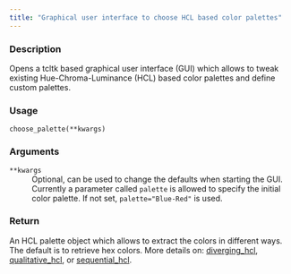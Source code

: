 ```yaml
---
title: "Graphical user interface to choose HCL based color palettes"
---
```


### Description

Opens a tcltk based graphical user interface (GUI) which allows
to tweak existing Hue-Chroma-Luminance (HCL) based color palettes
and define custom palettes.

### Usage

<pre><code class='language-python'>choose_palette(**kwargs)</code></pre>

### Arguments

<dl class="pyp-list param-list">
  <dt style = "white-space: nowrap; font-family: monospace; vertical-align: top">
   <code id="colorspace.choose_palette.choose_palette:**kwargs">**kwargs</code>
  </dt>
 <dd>Optional, can be used to change the defaults when starting the
GUI. Currently a parameter called `palette` is allowed to
specify the initial color palette. If not set, `palette="Blue-Red"`
is used.</dd>
</dl>

### Return

An HCL palette object which allows to extract the colors in
different ways. The default is to retrieve hex colors.
More details on:
[diverging_hcl](colorspace.palettes.diverging_hcl.qmd),
[qualitative_hcl](colorspace.palettes.qualitative_hcl.qmd), or
[sequential_hcl](colorspace.palettes.sequential_hcl.qmd).
